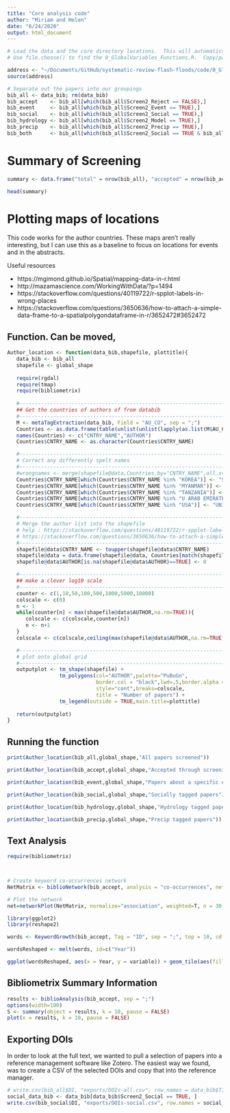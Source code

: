 ```yaml
---
title: "Core analysis code"
author: "Miriam and Helen"
date: "6/24/2020"
output: html_document
---
```




```r
# Load the data and the core directory locations.  This will automatically work things out from globalvariables file.
# Use file.choose() to find the 0_GlobalVariables_Functions.R.  Copy/paste the EXACT address and location in here

address <- "~/Documents/GitHub/systematic-review-flash-floods/code/0_GlobalVariables_Functions.R"
source(address)

```


```r
# Separate out the papers into our groupings
bib_all <- data_bib; rm(data_bib)
bib_accept    <- bib_all[which(bib_all$Screen2_Reject == FALSE),]
bib_event     <- bib_all[which(bib_all$Screen2_Event == TRUE),]
bib_social    <- bib_all[which(bib_all$Screen2_Social == TRUE),]
bib_hydrology <- bib_all[which(bib_all$Screen2_Model == TRUE),]
bib_precip    <- bib_all[which(bib_all$Screen2_Precip == TRUE),]
bib_both      <- bib_all[which(bib_all$Screen2_Social == TRUE & bib_all$Screen2_Model == TRUE),]

```

# Summary of Screening 

```r

summary <- data.frame("total" = nrow(bib_all), "accepted" = nrow(bib_accept), "geophysical" = nrow(bib_hydrology), "social" = nrow(bib_social), "geophysical and social" = nrow(bib_both))

head(summary)

```
# Plotting maps of locations

This code works for the author countries.  These maps aren't really interesting, but I can use this as a baseline to focus on locations for events and in the abstracts.

Useful resources

 - https://mgimond.github.io/Spatial/mapping-data-in-r.html
 - http://mazamascience.com/WorkingWithData/?p=1494
 - https://stackoverflow.com/questions/40119722/r-spplot-labels-in-wrong-places
 - https://stackoverflow.com/questions/3650636/how-to-attach-a-simple-data-frame-to-a-spatialpolygondataframe-in-r/3652472#3652472
 

## Function. Can be moved,
```r
Author_location <- function(data_bib,shapefile, plottitle){
   data_bib <- bib_all
   shapefile <- global_shape
   
   require(rgdal)
   require(tmap) 
   require(bibliometrix)
   
   #----------------------------------------------------------------------
   ## Get the countries of authors of from databib
   #----------------------------------------------------------------------
   M <- metaTagExtraction(data_bib, Field = "AU_CO", sep = ";")
   Countries <- as.data.frame(table(unlist(unlist(lapply(as.list(M$AU_CO),strsplit,";")))))
   names(Countries) <- c("CNTRY_NAME","AUTHOR")
   Countries$CNTRY_NAME <- as.character(Countries$CNTRY_NAME)

   #----------------------------------------------------------------------
   # Correct any differently spelt names
   #----------------------------------------------------------------------
   #wrongnames <- merge(shapefile@data,Countries,by="CNTRY_NAME",all.x=FALSE,all.y=TRUE)[which(is.na(merge(shapefile@data,Countries,by="CNTRY_NAME",all.x=FALSE,all.y=TRUE)$OBJECTID)==TRUE),]
   Countries$CNTRY_NAME[which(Countries$CNTRY_NAME %in% "KOREA")] <- "SOUTH KOREA"
   Countries$CNTRY_NAME[which(Countries$CNTRY_NAME %in% "MYANMAR")] <- "MYANMAR (BURMA)"
   Countries$CNTRY_NAME[which(Countries$CNTRY_NAME %in% "TANZANIA")] <- "TANZANIA, UNITED REPUBLIC OF"
   Countries$CNTRY_NAME[which(Countries$CNTRY_NAME %in% "U ARAB EMIRATES")] <- "UNITED ARAB EMIRATES"  
   Countries$CNTRY_NAME[which(Countries$CNTRY_NAME %in% "USA")] <- "UNITED STATES" 

   #----------------------------------------------------------------------
   # Merge the author list into the shapefile
   # help : https://stackoverflow.com/questions/40119722/r-spplot-labels-in-wrong-places
   # https://stackoverflow.com/questions/3650636/how-to-attach-a-simple-data-frame-to-a-spatialpolygondataframe-in-r/3652472#3652472
   #----------------------------------------------------------------------
   shapefile@data$CNTRY_NAME <- toupper(shapefile@data$CNTRY_NAME)
   shapefile@data = data.frame(shapefile@data, Countries[match(shapefile@data[,"CNTRY_NAME"], Countries[,"CNTRY_NAME"]),])
   shapefile@data$AUTHOR[is.na(shapefile@data$AUTHOR)==TRUE] <- 0 

   #----------------------------------------------------------------------
   ## make a clever log10 scale
   #----------------------------------------------------------------------
   counter <- c(1,10,50,100,500,1000,5000,10000)
   colscale <- c(0)
   n <- 1
   while(counter[n] < max(shapefile@data$AUTHOR,na.rm=TRUE)){
      colscale <- c(colscale,counter[n])
      n <- n+1
   }
   colscale <- c(colscale,ceiling(max(shapefile@data$AUTHOR,na.rm=TRUE)/100) * 100)

   #----------------------------------------------------------------------
   # plot onto global grid
   #----------------------------------------------------------------------
   outputplot <- tm_shape(shapefile) + 
                 tm_polygons(col="AUTHOR",palette="PuBuGn",
                             border.col = "black",lwd=.5,border.alpha = .5, 
                             style="cont",breaks=colscale,
                             title = "Number of papers") +
                 tm_legend(outside = TRUE,main.title=plottitle)
   
   return(outputplot)
}   
```   
   
   
## Running the function

```r

print(Author_location(bib_all,global_shape,"All papers screened"))

print(Author_location(bib_accept,global_shape,"Accepted through screening papers"))

print(Author_location(bib_event,global_shape,"Papers about a specific event"))

print(Author_location(bib_social,global_shape,"Socially tagged papers"))

print(Author_location(bib_hydrology,global_shape,"Hydrology tagged papers"))

print(Author_location(bib_precip,global_shape,"Precip tagged papers"))

```

## Text Analysis

```r

require(bibliometrix)



# Create keyword co-occurrences network
NetMatrix <- biblioNetwork(bib_accept, analysis = "co-occurrences", network = "keywords", sep = ";")

# Plot the network
net=networkPlot(NetMatrix, normalize="association", weighted=T, n = 30, Title = "Keyword Co-occurrences", type = "fruchterman", size=T,edgesize = 5,labelsize=0.7)
```

```r
library(ggplot2)
library(reshape2)

words <- KeywordGrowth(bib_accept, Tag = "ID", sep = ";", top = 10, cdf = TRUE)

wordsReshaped <- melt(words, id=c("Year"))

ggplot(wordsReshaped, aes(x = Year, y = variable)) + geom_tile(aes(fill = value))

```

## Bibliometrix Summary Information

```r
results <- biblioAnalysis(bib_accept, sep = ";")
options(width=100)
S <- summary(object = results, k = 10, pause = FALSE)
plot(x = results, k = 10, pause = FALSE)

```

## Exporting DOIs

In order to look at the full text, we wanted to pull a selection of papers into a reference management software like Zotero. 
The easiest way we found, was to create a CSV of the selected DOIs and copy that into the reference manager. 
```r

# write.csv(bib_all$DI, "exports/DOIs-all.csv", row.names = data_bib$TI)
social_data_bib <- data_bib[data_bib$Screen2_Social == TRUE, ]
write.csv(bib_social$DI, "exports/DOIs-social.csv", row.names = social_data_bib$TI)

```



